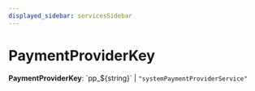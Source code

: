 ```yaml
---
displayed_sidebar: servicesSidebar
---
```



# PaymentProviderKey

 **PaymentProviderKey**: \`pp\_$&#123;string&#125;\` \| `"systemPaymentProviderService"`
